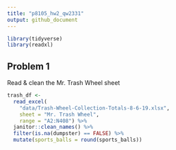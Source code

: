 ```yaml
---
title: "p8105_hw2_qw2331"
output: github_document
---
```


```r
library(tidyverse)
library(readxl)
```

## Problem 1

Read & clean the Mr. Trash Wheel sheet
```r
trash_df <- 
  read_excel(
    "data/Trash-Wheel-Collection-Totals-8-6-19.xlsx",
    sheet = "Mr. Trash Wheel",
    range = "A2:N408") %>% 
  janitor::clean_names() %>% 
  filter(is.na(dumpster) == FALSE) %>% 
  mutate(sports_balls = round(sports_balls))
```

